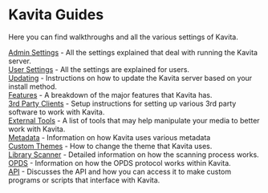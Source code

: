 # Kavita Guides 

Here you can find walkthroughs and all the various settings of Kavita.

[Admin Settings](guides/admin-settings/general) - All the settings explained that deal with running the Kavita server. <br/>
[User Settings](guides/user-settings/account) - All the settings are explained for users. <br/>
[Updating](guides/updating/updating-docker) - Instructions on how to update the Kavita server based on your install method. <br/>
[Features](guides/features) - A breakdown of the major features that Kavita has. <br/>
[3rd Party Clients](guides/3rdparty/aidoku) - Setup instructions for setting up various 3rd party software to work with Kavita. <br/>
[External Tools](guides/external-tools/mangamanager) - A list of tools that may help manipulate your media to better work with Kavita. <br/>
[Metadata](guides/external-tools/mangamanager) - Information on how Kavita uses various metadata <br/>
[Custom Themes](guides/themes/) - How to change the theme that Kavita uses. <br/>
[Library Scanner](guides/scanner/) - Detailed information on how the scanning process works. <br/>
[OPDS](guides/opds/) - Information on how the OPDS protocol works within Kavita. <br/>
[API](guides/api/) - Discusses the API and how you can access it to make custom programs or scripts that interface with Kavita. <br/>